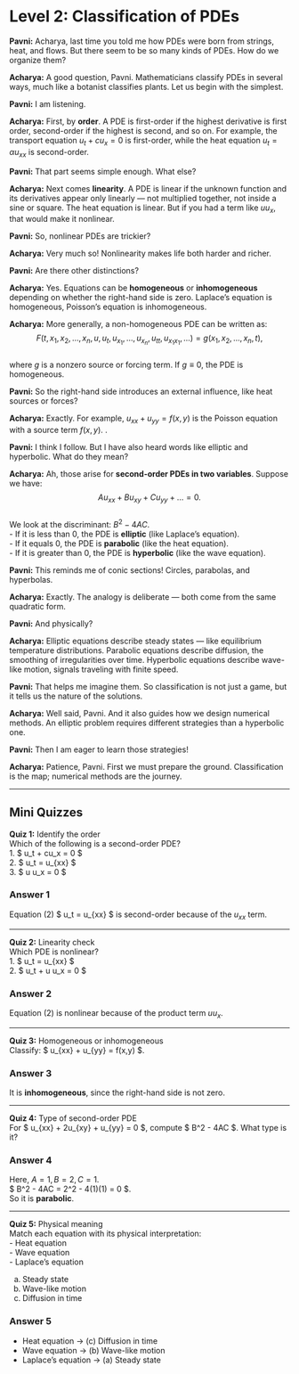 # Level 2: Classification of PDEs

::: {.dialogue}
**Pavni:** Acharya, last time you told me how PDEs were born from strings, heat, and flows. But there seem to be so many kinds of PDEs. How do we organize them?  

**Acharya:** A good question, Pavni. Mathematicians classify PDEs in several ways, much like a botanist classifies plants. Let us begin with the simplest.  

**Pavni:** I am listening.  

**Acharya:** First, by **order**. A PDE is first-order if the highest derivative is first order, second-order if the highest is second, and so on. For example, the transport equation $u_t + c u_x = 0$ is first-order, while the heat equation $u_t = \alpha u_{xx}$ is second-order.  

**Pavni:** That part seems simple enough. What else?  

**Acharya:** Next comes **linearity**. A PDE is linear if the unknown function and its derivatives appear only linearly — not multiplied together, not inside a sine or square. The heat equation is linear. But if you had a term like $u u_x$, that would make it nonlinear.  

**Pavni:** So, nonlinear PDEs are trickier?  

**Acharya:** Very much so! Nonlinearity makes life both harder and richer.  

**Pavni:** Are there other distinctions?  

**Acharya:** Yes. Equations can be **homogeneous** or **inhomogeneous** depending on whether the right-hand side is zero. Laplace’s equation is homogeneous, Poisson’s equation is inhomogeneous.  

**Acharya:** More generally, a non-homogeneous PDE can be written as:  
$$ F(t, x_1, x_2, \dots, x_n, u, u_t, u_{x_1}, \dots, u_{x_n}, u_{tt}, u_{x_1x_1}, \dots) = g(x_1, x_2, \dots, x_n, t), $$  
where $g$ is a nonzero source or forcing term. If $g \equiv 0$, the PDE is homogeneous.  

**Pavni:** So the right-hand side introduces an external influence, like heat sources or forces?  

**Acharya:** Exactly. For example, $u_{xx} + u_{yy} = f(x,y)$ is the Poisson equation with a source term $f(x,y)$.  .  

**Pavni:** I think I follow. But I have also heard words like elliptic and hyperbolic. What do they mean?  

**Acharya:** Ah, those arise for **second-order PDEs in two variables**. Suppose we have:  
$$ A u_{xx} + B u_{xy} + C u_{yy} + \dots = 0. $$  
We look at the discriminant: $B^2 - 4AC$.  
- If it is less than 0, the PDE is **elliptic** (like Laplace’s equation).  
- If it equals 0, the PDE is **parabolic** (like the heat equation).  
- If it is greater than 0, the PDE is **hyperbolic** (like the wave equation).  

**Pavni:** This reminds me of conic sections! Circles, parabolas, and hyperbolas.  

**Acharya:** Exactly. The analogy is deliberate — both come from the same quadratic form.  

**Pavni:** And physically?  

**Acharya:** Elliptic equations describe steady states — like equilibrium temperature distributions. Parabolic equations describe diffusion, the smoothing of irregularities over time. Hyperbolic equations describe wave-like motion, signals traveling with finite speed.  

**Pavni:** That helps me imagine them. So classification is not just a game, but it tells us the nature of the solutions.  

**Acharya:** Well said, Pavni. And it also guides how we design numerical methods. An elliptic problem requires different strategies than a hyperbolic one.  

**Pavni:** Then I am eager to learn those strategies!  

**Acharya:** Patience, Pavni. First we must prepare the ground. Classification is the map; numerical methods are the journey.  
:::

---

## Mini Quizzes

**Quiz 1:** Identify the order  
Which of the following is a second-order PDE?  
1. $ u_t + cu_x = 0 $  
2. $ u_t = \alpha u_{xx} $  
3. $ u u_x = 0 $  

::: {.callout-tip collapse=true}
### Answer 1
Equation (2) $ u_t = \alpha u_{xx} $ is second-order because of the $u_{xx}$ term.
:::

---

**Quiz 2:** Linearity check  
Which PDE is nonlinear?  
1. $ u_t = \alpha u_{xx} $  
2. $ u_t + u u_x = 0 $  

::: {.callout-tip collapse=true}
### Answer 2
Equation (2) is nonlinear because of the product term $u u_x$.
:::

---

**Quiz 3:** Homogeneous or inhomogeneous  
Classify: $ u_{xx} + u_{yy} = f(x,y) $.  

::: {.callout-tip collapse=true}
### Answer 3
It is **inhomogeneous**, since the right-hand side is not zero.
:::

---

**Quiz 4:** Type of second-order PDE  
For $ u_{xx} + 2u_{xy} + u_{yy} = 0 $, compute $ B^2 - 4AC $. What type is it?  

::: {.callout-tip collapse=true}
### Answer 4
Here, $A = 1, B = 2, C = 1$.  
$ B^2 - 4AC = 2^2 - 4(1)(1) = 0 $.  
So it is **parabolic**.
:::

---

**Quiz 5:** Physical meaning  
Match each equation with its physical interpretation:  
- Heat equation  
- Wave equation  
- Laplace’s equation  

(a) Steady state  
(b) Wave-like motion  
(c) Diffusion in time  

::: {.callout-tip collapse=true}
### Answer 5
- Heat equation → (c) Diffusion in time  
- Wave equation → (b) Wave-like motion  
- Laplace’s equation → (a) Steady state  
:::
